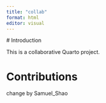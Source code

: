 ```yaml
---
title: "collab"
format: html
editor: visual
---
```


\# Introduction

This is a collaborative Quarto project.

# Contributions

<!-- Student sections will go here -->

change by Samuel_Shao
